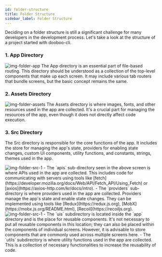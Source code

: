 ```yaml
---
id: folder-structure
title: Folder Structure
sidebar_label: Folder Structure
---
```



Deciding on a folder structure is still a significant challenge for many developers in the development process. Let's take a look at the structure of a project started with dooboo-cli.

### 1. App Directory
<img src={ImgFolderApp} alt="img-folder-app" width={320}/>
The App directory is an essential part of file-based routing.
This directory should be understood as a collection of the top-level components that make up each screen.
It may include various tab routers that bundle screens, but the basic concept remains the same.

### 2. Assets Directory
<img src={ImgFolderAssets} alt="img-folder-assets" width={320}/>
The Assets directory is where images, fonts, and other resources used in the app are collected.
It's a crucial part for managing the resources of the app, even though it does not directly affect code execution.

### 3. Src Directory
The Src directory is responsible for the core functions of the app.
It includes the store for managing the app's state, providers for enabling state changes, custom UI components, utility functions, and constants, strings, themes used in the app.

<img src={ImgFolderSrc1} alt="img-folder-src-1" width={320}/>
- The `apis` sub-directory seen in the above screen is where APIs used in the app are collected. This includes code for communicating with servers using tools like [fetch](https://developer.mozilla.org/docs/Web/API/Fetch_API/Using_Fetch) or [axios](https://axios-http.com/kr/docs/intro).
- The `providers` sub-directory is where providers used in the app are collected. Providers manage the app's state and enable state changes. They can be implemented using tools like [Redux](https://redux.js.org), [MobX](https://mobx.js.org/README.html), [Recoil](https://recoiljs.org).

<img src={ImgFolderSrc2} alt="img-folder-src-1" width={320}/>
- The `uis` subdirectory is located inside the `app` directory and is the place for reusable components.
  It's not necessary to put all reusable components in this location; they can also be placed within the components of individual screens.
  However, it is advisable to store components that are commonly used across multiple screens here.
- The `utils` subdirectory is where utility functions used in the app are collected.
  This is a collection of necessary functionalities to increase the reusability of code.

<AdFitMobileBanner
  unit="DAN-weLLBNA8C31gpo1t"
  className="adfit-bottom-mobile"
/>